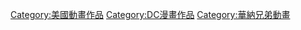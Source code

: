 [[Category:美國動畫作品|Category:美國動畫作品]]
[[Category:DC漫畫作品|Category:DC漫畫作品]]
[[Category:華納兄弟動畫|Category:華納兄弟動畫]]